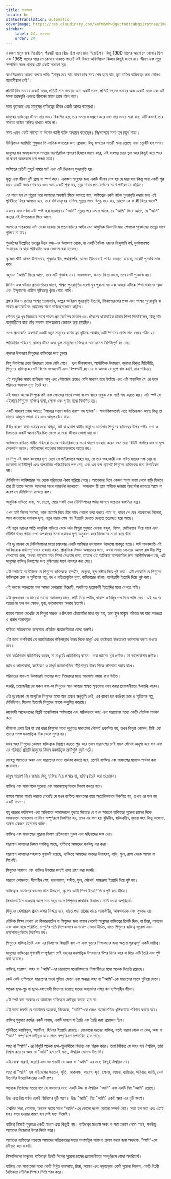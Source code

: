 ```yaml
---
title: মানবসত্তা
locale: bn
statusTranslation: automatic
coverImage: https://res.cloudinary.com/xmfm6mhw3gwctndtcubgx2rptnae/image/upload/v1740337243/small_cover_educacion_fundamental_a051170f1c.webp
sidebar:
    label: 24. মানবসত্তা
    order: 24
---
```

একজন মানুষ জন্ম নিয়েছিল, পঁয়ষট্টি বছর বেঁচে ছিল এবং মারা গিয়েছিল। কিন্তু 1900 সালের আগে সে কোথায় ছিল এবং 1965 সালের পরে সে কোথায় থাকতে পারে? এই বিষয়ে অফিসিয়াল বিজ্ঞান কিছুই জানে না। জীবন এবং মৃত্যু সম্পর্কিত সমস্ত প্রশ্নের এটি একটি সাধারণ সূত্র।

স্বতঃসিদ্ধভাবে আমরা বলতে পারি: "মানুষ মরে যায় কারণ তার সময় শেষ হয়ে যায়, মৃত ব্যক্তির ব্যক্তিত্বের জন্য কোনও আগামীকাল নেই"।

প্রতিটি দিন সময়ের একটি তরঙ্গ, প্রতিটি মাস সময়ের অন্য একটি তরঙ্গ, প্রতিটি বছরও সময়ের অন্য একটি তরঙ্গ এবং এই সমস্ত তরঙ্গগুলি একত্রে জীবনের মহান তরঙ্গ গঠন করে।

সময় বৃত্তাকার এবং মানুষের ব্যক্তিত্বের জীবন একটি আবদ্ধ বক্ররেখা।

মানুষের ব্যক্তিত্বের জীবন তার সময়ে বিকশিত হয়, তার সময়ে জন্মগ্রহণ করে এবং তার সময়ে মারা যায়, এটি কখনই তার সময়ের বাইরে অস্তিত্ব রাখতে পারে না।

সময় এমন একটি সমস্যা যা অনেক জ্ঞানী ব্যক্তি অধ্যয়ন করেছেন। নিঃসন্দেহে সময় হল চতুর্থ মাত্রা।

ইউক্লিডের জ্যামিতি শুধুমাত্র ত্রি-মাত্রিক জগতের জন্য প্রযোজ্য কিন্তু জগতের সাতটি মাত্রা রয়েছে এবং চতুর্থটি হল সময়।

মানুষের মন অনন্তকালকে সময়ের সরলরৈখিক প্রসারণ হিসাবে ধারণা করে, এই ধারণার চেয়ে ভুল আর কিছুই হতে পারে না কারণ অনন্তকাল হল পঞ্চম মাত্রা।

অস্তিত্বের প্রতিটি মুহূর্ত সময়ে ঘটে এবং এটি চিরকাল পুনরাবৃত্তি হয়।

মৃত্যু এবং জীবন দুটি প্রান্ত যা স্পর্শ করে। একজন মানুষের জন্য একটি জীবন শেষ হয় যে মারা যায় কিন্তু অন্য একটি শুরু হয়। একটি সময় শেষ হয় এবং অন্য একটি শুরু হয়, মৃত্যু শাশ্বত প্রত্যাবর্তনের সাথে গভীরভাবে জড়িত।

এর মানে হল যে মৃত্যুর পরে আমাদের অবশ্যই ফিরে আসতে হবে, অস্তিত্বের একই নাটক পুনরাবৃত্তি করার জন্য এই পৃথিবীতে ফিরে আসতে হবে, তবে যদি মানুষের ব্যক্তিত্ব মৃত্যুর সাথে বিলুপ্ত হয়ে যায়, তাহলে কে বা কী ফিরে আসে?

একবার এবং সর্বদা এটা স্পষ্ট করা দরকার যে "আমি" মৃত্যুর পরে চলতে থাকে, যে "আমি" ফিরে আসে, যে "আমি" কান্নার এই উপত্যকায় ফিরে আসে।

আমাদের পাঠকদের এটা বোঝা দরকার যে প্রত্যাবর্তনের আইন যেন আধুনিক থিওসফি দ্বারা শেখানো পুনর্জন্মের তত্ত্বের সাথে গুলিয়ে না যায়।

পুনর্জন্মের উল্লেখিত তত্ত্বের উদ্ভব কৃষ্ণ-এর উপাসনা থেকে, যা একটি বৈদিক ধরনের হিন্দুস্তানি ধর্ম, দুর্ভাগ্যবশত সংস্কারকদের দ্বারা পরিবর্তিত এবং ভেজাল করা হয়েছে।

কৃষ্ণের খাঁটি আসল উপাসনায়, শুধুমাত্র বীর, পথপ্রদর্শক, যাদের ইতিমধ্যেই পবিত্র স্বতন্ত্রতা রয়েছে, তারাই পুনর্জন্ম লাভ করে।

বহুবচন "আমি" ফিরে আসে, তবে এটি পুনর্জন্ম নয়। জনসাধারণ, জনতা ফিরে আসে, তবে সেটি পুনর্জন্ম নয়।

জিনিস এবং ঘটনার প্রত্যাবর্তনের ধারণা, শাশ্বত পুনরাবৃত্তির ধারণা খুব পুরনো নয় এবং আমরা এটিকে পিথাগোরাসের প্রজ্ঞা এবং হিন্দুস্তানের প্রাচীন সৃষ্টিতত্ত্বে খুঁজে পেতে পারি।

ব্রহ্মার দিন ও রাতের শাশ্বত প্রত্যাবর্তন, কল্পের অবিরাম পুনরাবৃত্তি ইত্যাদি, পিথাগোরাসের প্রজ্ঞা এবং শাশ্বত পুনরাবৃত্তি বা শাশ্বত প্রত্যাবর্তনের আইনের সাথে অবিচ্ছেদ্যভাবে জড়িত।

গৌতম বুদ্ধ খুব বিজ্ঞতার সাথে শাশ্বত প্রত্যাবর্তনের মতবাদ এবং জীবনের ধারাবাহিক চাকার শিক্ষা দিয়েছিলেন, কিন্তু তাঁর অনুসারীদের দ্বারা তাঁর মতবাদ ব্যাপকভাবে ভেজাল করা হয়েছিল।

সমস্ত প্রত্যাবর্তন অবশ্যই একটি নতুন মানুষের ব্যক্তিত্বের সৃষ্টিকে বোঝায়, এটি শৈশবের প্রথম সাত বছরে গঠিত হয়।

পারিবারিক পরিবেশ, রাস্তার জীবন এবং স্কুল মানুষের ব্যক্তিত্বকে তার আসল বৈশিষ্ট্যপূর্ণ রঙ দেয়।

বড়দের উদাহরণ শিশুদের ব্যক্তিত্বের জন্য চূড়ান্ত।

শিশু নির্দেশের চেয়ে উদাহরণ থেকে বেশি শেখে। ভুল জীবনযাপন, অযৌক্তিক উদাহরণ, বড়দের বিকৃত রীতিনীতি, শিশুদের ব্যক্তিত্বকে সেই বিশেষ সন্দেহবাদী এবং বিপথগামী রঙ দেয় যা আমরা যে যুগে বাস করছি তার পরিচয়।

এই আধুনিক সময়ে ব্যভিচার আলু এবং পেঁয়াজের চেয়েও বেশি সাধারণ হয়ে উঠেছে এবং এটি স্বাভাবিক যে এর ফলে পরিবারে ভয়ানক দৃশ্য তৈরি হয়।

এই সময়ে অনেক শিশুকে কষ্ট এবং ক্ষোভের সাথে সৎমা বা সৎ বাবার চাবুক এবং লাঠি সহ্য করতে হয়। এটা স্পষ্ট যে এইভাবে শিশুদের ব্যক্তিত্ব ব্যথা, ক্ষোভ এবং ঘৃণার মধ্যে বিকশিত হয়।

একটি সাধারণ প্রবাদ আছে: "অন্যের সন্তান সর্বত্র খারাপ গন্ধ ছড়ায়"। স্বাভাবিকভাবেই এতে ব্যতিক্রমও আছে কিন্তু তা হাতের আঙুলে গোনা যায় এবং আঙুল বেঁচে যায়।

ঈর্ষার কারণে বাবা-মায়ের মধ্যে ঝগড়া, কষ্ট বা হতাশ স্বামীর কান্না ও আর্তনাদ শিশুদের ব্যক্তিত্বের উপর গভীর ব্যথা ও বিষণ্নতার একটি অমোচনীয় চিহ্ন ফেলে যা সারা জীবনে ভোলা যায় না।

অভিজাত বাড়িতে গর্বিত মহিলারা তাদের পরিচারিকাদের সাথে খারাপ ব্যবহার করেন যখন তারা বিউটি পার্লারে যান বা মুখে মেকআপ করেন। মহিলাদের অহংকার মারাত্মকভাবে আহত হয়।

যে শিশু এই সমস্ত কলঙ্কের দৃশ্য দেখে সে গভীরভাবে আহত হয়, সে তার অহংকারী এবং গর্বিত মায়ের পক্ষ নেয় বা হতভাগ্য ভ্যানিটিপূর্ণ এবং অপমানিত পরিচারিকার পক্ষ নেয়, এবং এর ফল প্রায়শই শিশুদের ব্যক্তিত্বের জন্য বিপর্যয়কর হয়।

টেলিভিশন আবিষ্কারের পর থেকে পরিবারের ঐক্য হারিয়ে গেছে। আগেকার দিনে একজন মানুষ রাস্তা থেকে বাড়ি ফিরলে তার স্ত্রী তাকে অনেক আনন্দের সাথে অভ্যর্থনা জানাতো। আজকাল স্ত্রী তার স্বামীকে দরজায় অভ্যর্থনা জানাতে আসে না কারণ সে টেলিভিশন দেখতে ব্যস্ত।

আধুনিক বাড়িতে বাবা, মা, ছেলে, মেয়ে সবাই যেন টেলিভিশনের পর্দার সামনে অচেতন স্বয়ংক্রিয় যন্ত্র।

এখন স্বামী দিনের সমস্যা, কাজ ইত্যাদি নিয়ে স্ত্রীর সাথে কোনো কথা বলতে পারে না, কারণ সে যেন গতকালের সিনেমা, আল কাপোনের ভয়ানক দৃশ্য, নতুন ধারার শেষ নাচ ইত্যাদি দেখতে দেখতে তন্দ্রাচ্ছন্ন হয়ে আছে।

এই নতুন ধরনের অতি আধুনিক বাড়িতে বেড়ে ওঠা শিশুরা শুধুমাত্র খেলনা বন্দুক, পিস্তল, মেশিনগান নিয়ে ভাবে এবং টেলিভিশনের পর্দায় দেখা অপরাধের সমস্ত ভয়ানক দৃশ্য অনুকরণ করে নিজেদের মতো করে বাঁচে।

এটা দুঃখজনক যে টেলিভিশনের মতো চমৎকার একটি আবিষ্কার ধ্বংসাত্মক উদ্দেশ্যে ব্যবহৃত হচ্ছে। যদি মানবজাতি এই আবিষ্কারকে মর্যাদাপূর্ণভাবে ব্যবহার করত, প্রাকৃতিক বিজ্ঞান অধ্যয়নের জন্য, অথবা মাদার নেচারের আসল রাজকীয় শিল্প শেখানোর জন্য, অথবা মানুষকে মহৎ শিক্ষা দেওয়ার জন্য, তাহলে এই আবিষ্কার মানবজাতির জন্য আশীর্বাদস্বরূপ হত, এটি মানুষের ব্যক্তিত্ব বিকাশের জন্য বুদ্ধিমত্তার সাথে ব্যবহার করা যেত।

এটা স্পষ্টতই অযৌক্তিক যে শিশুদের ব্যক্তিত্বকে ছন্দহীন, বেসুরো, স্থূল সঙ্গীত দিয়ে পুষ্ট করা। এটা বোকামি যে শিশুদের ব্যক্তিত্বকে চোর ও পুলিশের গল্প, বদ ও পতিতাবৃত্তির দৃশ্য, ব্যভিচারের নাটক, পর্নোগ্রাফি ইত্যাদি দিয়ে পুষ্ট করা।

এই ধরনের আচরণের ফল আমরা বেপরোয়া বিদ্রোহী, অপরিণত হত্যাকারী ইত্যাদির মধ্যে দেখতে পাই।

এটা দুঃখজনক যে মায়েরা তাদের সন্তানদের মারে, লাঠি দিয়ে পেটায়, খারাপ ও নিষ্ঠুর শব্দ দিয়ে গালি দেয়। এই ধরনের আচরণের ফল হল ক্ষোভ, ঘৃণা, ভালোবাসার অভাব ইত্যাদি।

বাস্তবে আমরা দেখেছি যে শিশুরা মারধর ও চিৎকার চেঁচামেচির মধ্যে বড় হয়, তারা স্থূল মানুষে পরিণত হয় যারা অভদ্রতা ও শ্রদ্ধার অভাবযুক্ত।

বাড়িতে সত্যিকারের ভারসাম্য প্রতিষ্ঠার প্রয়োজনীয়তা বোঝা জরুরি।

এটা জানা অপরিহার্য যে ন্যায়বিচারের দাঁড়িপাল্লার উভয় দিকে মাধুর্য এবং কঠোরতা উভয়কেই ভারসাম্য বজায় রাখতে হবে।

বাবা কঠোরতার প্রতিনিধিত্ব করেন, মা মাধুর্যের প্রতিনিধিত্ব করেন। বাবা জ্ঞানের মূর্ত প্রতীক। মা ভালোবাসার প্রতীক।

জ্ঞান ও ভালোবাসা, কঠোরতা ও মাধুর্য মহাজাগতিক দাঁড়িপাল্লার উভয় দিকে ভারসাম্য বজায় রাখে।

পরিবারের বাবা-মা উভয়েরই ভালোর জন্য নিজেদের মধ্যে ভারসাম্য বজায় রাখা উচিত।

জরুরি, প্রয়োজনীয় যে সকল বাবা-মা শিশুদের মনে আত্মার শাশ্বত মূল্যবোধ বপন করার প্রয়োজনীয়তা উপলব্ধি করেন।

এটা দুঃখজনক যে আধুনিক শিশুদের মধ্যে আর শ্রদ্ধার অনুভূতি নেই, এর কারণ হল কাউবয় চোর ও পুলিশের গল্প, টেলিভিশন, সিনেমা ইত্যাদি শিশুদের মনকে কলুষিত করেছে।

জ্ঞানবাদী আন্দোলনের বিপ্লবী মনোবিজ্ঞান স্পষ্টভাবে এবং সঠিকভাবে অহং এবং সারাংশের মধ্যে একটি মৌলিক পার্থক্য করে।

জীবনের প্রথম তিন বা চার বছর শিশুদের মধ্যে শুধুমাত্র সারাংশের সৌন্দর্য প্রকাশিত হয়, তখন শিশুরা কোমল, মিষ্টি এবং তাদের সমস্ত মনস্তাত্ত্বিক দিক থেকে সুন্দর হয়।

যখন অহং শিশুদের কোমল ব্যক্তিত্বকে নিয়ন্ত্রণ করতে শুরু করে তখন সারাংশের সেই সমস্ত সৌন্দর্য অদৃশ্য হয়ে যায় এবং এর পরিবর্তে প্রতিটি মানুষের নিজস্ব মনস্তাত্ত্বিক ত্রুটিগুলি ফুটে ওঠে।

যেহেতু আমাদের অহং এবং সারাংশের মধ্যে পার্থক্য করতে হবে, তেমনি ব্যক্তিত্ব এবং সারাংশের মধ্যেও পার্থক্য করা প্রয়োজন।

মানুষ সারাংশ নিয়ে জন্মায় কিন্তু ব্যক্তিত্ব নিয়ে জন্মায় না, ব্যক্তিত্ব তৈরি করা প্রয়োজন।

ব্যক্তিত্ব এবং সারাংশকে সুরেলা এবং ভারসাম্যপূর্ণভাবে বিকাশ করতে হবে।

বাস্তবে আমরা যাচাই করতে পেরেছি যে যখন ব্যক্তিত্ব সারাংশের ব্যয়ে অত্যধিকভাবে বিকশিত হয়, তখন এর ফল হয় একটি বদমাশ।

বহু বছরের পর্যবেক্ষণ এবং অভিজ্ঞতা আমাদেরকে বুঝতে দিয়েছে যে যখন সারাংশ ব্যক্তিত্বের সুরেলা চাষের দিকে সামান্যতম মনোযোগ না দিয়ে সম্পূর্ণরূপে বিকশিত হয়, তখন এর ফল হয় বুদ্ধিহীন, ব্যক্তিত্বহীন, হৃদয়ে মহৎ কিন্তু অযোগ্য, অক্ষম একজন রহস্যময় ব্যক্তি।

ব্যক্তিত্ব এবং সারাংশের সুরেলা বিকাশ প্রতিভাবান পুরুষ এবং মহিলাদের জন্ম দেয়।

সারাংশে আমাদের নিজস্ব সবকিছু আছে, ব্যক্তিত্বে আমাদের সবকিছু ধার করা।

সারাংশে আমাদের সহজাত গুণাবলী রয়েছে, ব্যক্তিত্বে আমাদের বড়দের উদাহরণ, বাড়ি, স্কুল, রাস্তা থেকে আমরা যা শিখেছি।

শিশুদের সারাংশ এবং ব্যক্তিত্ব উভয়ের জন্যই খাদ্য গ্রহণ করা জরুরি।

সারাংশ কোমলতা, সীমাহীন স্নেহ, ভালোবাসা, সঙ্গীত, ফুল, সৌন্দর্য, সামঞ্জস্য ইত্যাদি দিয়ে পুষ্ট হয়।

ব্যক্তিত্বকে আমাদের বড়দের ভাল উদাহরণ, স্কুলের জ্ঞানী শিক্ষা ইত্যাদি দিয়ে পুষ্ট করা উচিত।

কিন্ডারগার্টেনে যাওয়ার আগে সাত বছর বয়সে শিশুদের প্রাথমিক বিদ্যালয়ে ভর্তি হওয়া অপরিহার্য।

শিশুদের খেলাচ্ছলে প্রথম অক্ষর শিখতে হবে, যাতে পড়া তাদের কাছে আকর্ষণীয়, আনন্দদায়ক এবং সুখকর হয়।

মৌলিক শিক্ষা শেখায় যে কিন্ডারগার্টেন বা শিশুদের জন্য বাগান থেকেই মানুষের ব্যক্তিত্বের তিনটি দিক, যা চিন্তা, নড়াচড়া এবং কাজ নামে পরিচিত, সেগুলির প্রতি বিশেষভাবে মনোযোগ দেওয়া উচিত, যাতে শিশুদের ব্যক্তিত্ব সুরেলা এবং ভারসাম্যপূর্ণভাবে বিকশিত হয়।

শিশুদের ব্যক্তিত্ব তৈরি এবং এর বিকাশের বিষয়টি বাবা-মা এবং স্কুলের শিক্ষকদের জন্য অত্যন্ত গুরুত্বপূর্ণ একটি দায়িত্ব।

মানুষের ব্যক্তিত্বের গুণাবলী সম্পূর্ণরূপে সেই ধরনের মনস্তাত্ত্বিক উপাদানের উপর নির্ভর করে যা দিয়ে এটি তৈরি এবং পুষ্ট করা হয়েছে।

ব্যক্তিত্ব, সারাংশ, অহং বা "আমি"-এর চারপাশে মনোবিজ্ঞানের শিক্ষার্থীদের মধ্যে অনেক বিভ্রান্তি রয়েছে।

কেউ কেউ ব্যক্তিত্বকে সারাংশের সাথে গুলিয়ে ফেলে এবং অন্যরা অহং বা "আমি"-কে সারাংশের সাথে গুলিয়ে ফেলে।

অনেক ছদ্ম-গূঢ় বা ছদ্ম-রহস্যবাদী বিদ্যালয় রয়েছে যাদের অধ্যয়নের লক্ষ্য হল ব্যক্তিত্বহীন জীবন।

এটা স্পষ্ট করা দরকার যে আমাদের ব্যক্তিত্বকে দ্রবীভূত করতে হবে না।

এটা জানা জরুরি যে আমাদের অহংকে, নিজেকে, "আমি"-কে ভেঙে মহাজাগতিক ধূলিকণাতে পরিণত করতে হবে।

ব্যক্তিত্ব শুধুমাত্র কর্মের একটি মাধ্যম, একটি মাধ্যম যা তৈরি এবং তৈরি করা প্রয়োজন ছিল।

পৃথিবীতে ক্যালিগুলা, অ্যাটিলা, হিটলার ইত্যাদি রয়েছে। যেকোনো ধরনের ব্যক্তিত্ব, যতই খারাপ হোক না কেন, অহং বা "আমি" সম্পূর্ণরূপে দ্রবীভূত হয়ে গেলে সম্পূর্ণরূপে রূপান্তরিত হতে পারে।

অহং বা "আমি"-এর বিলুপ্তি অনেক ছদ্ম-গূঢ়বাদীকে বিভ্রান্ত এবং বিরক্ত করে। তারা নিশ্চিত যে অহং হল ঐশ্বরিক, তারা বিশ্বাস করে যে অহং বা "আমি" হল সেই সত্তা, ঐশ্বরিক মোনাড ইত্যাদি।

এটা বোঝা জরুরি, জরুরি এবং অবশ্যম্ভাবী যে অহং বা "আমি"-এর মধ্যে কিছুই ঐশ্বরিক নয়।

অহং বা "আমি" হল বাইবেলের শয়তান, স্মৃতি, আকাঙ্ক্ষা, আবেগ, ঘৃণা, ক্ষোভ, কামনা, ব্যভিচার, পরিবার, জাতি, দেশ ইত্যাদির উত্তরাধিকারের একটি স্তূপ।

অনেকে নির্বোধের মতো বলে যে আমাদের মধ্যে একটি উচ্চ বা ঐশ্বরিক "আমি" এবং একটি নিম্ন "আমি" রয়েছে।

উচ্চ এবং নিম্ন সর্বদা একই জিনিসের দুটি অংশ। উচ্চ "আমি", নিম্ন "আমি" একই অহং-এর দুটি অংশ।

ঐশ্বরিক সত্তা, মোনাড, অন্তরঙ্গ সত্তার সাথে "আমি"-এর কোনো রূপের কোনো সম্পর্ক নেই। সত্তা হল সত্তা এবং এটাই সব। সত্তা হওয়ার কারণ হল সেই সত্তা নিজেই।

ব্যক্তিত্ব নিজেই শুধুমাত্র একটি মাধ্যম এবং কিছুই নয়। ব্যক্তিত্বের মাধ্যমে অহং বা সত্তা প্রকাশ পেতে পারে, সবকিছু আমাদের নিজেদের উপর নির্ভর করে।

আমাদের ব্যক্তিত্বের মাধ্যমে আমাদের সত্যিকারের সত্তার মনস্তাত্ত্বিক সারাংশ প্রকাশ করার জন্য অহংকে, "আমি"-কে দ্রবীভূত করা জরুরি।

শিক্ষাবিদদের মানুষের ব্যক্তিত্বের তিনটি দিকের সুরেলা চাষের প্রয়োজনীয়তা সম্পূর্ণরূপে বোঝা অপরিহার্য।

ব্যক্তিত্ব এবং সারাংশের মধ্যে একটি নিখুঁত ভারসাম্য, চিন্তা, আবেগ এবং নড়াচড়ার একটি সুরেলা বিকাশ, একটি বিপ্লবী নৈতিকতা মৌলিক শিক্ষার ভিত্তি গঠন করে।
